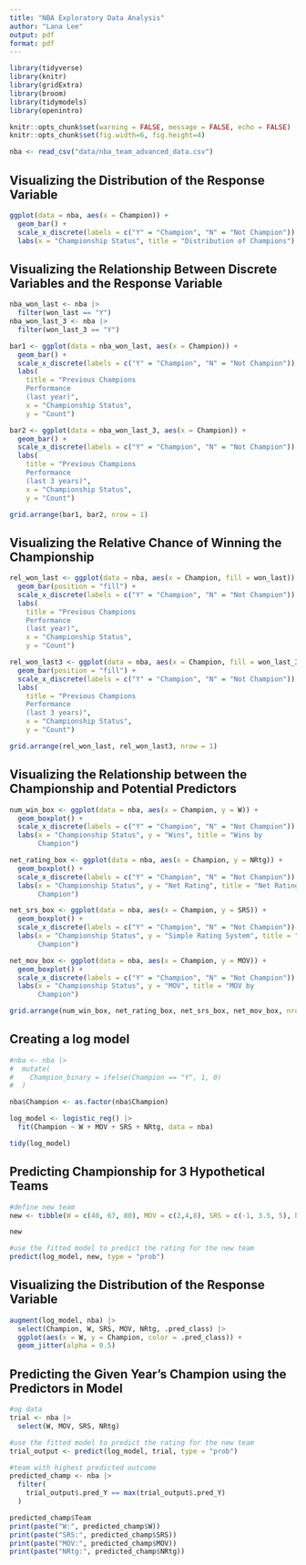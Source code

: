 ```yaml
---
title: "NBA Exploratory Data Analysis"
author: "Lana Lee"
output: pdf
format: pdf
---
```


```r

library(tidyverse)
library(knitr)
library(gridExtra)
library(broom)
library(tidymodels)
library(openintro)

knitr::opts_chunk$set(warning = FALSE, message = FALSE, echo = FALSE)
knitr::opts_chunk$set(fig.width=6, fig.height=4)

```

```r

nba <- read_csv("data/nba_team_advanced_data.csv")

```
## Visualizing the Distribution of the Response Variable
```r

ggplot(data = nba, aes(x = Champion)) + 
  geom_bar() + 
  scale_x_discrete(labels = c("Y" = "Champion", "N" = "Not Champion")) +
  labs(x = "Championship Status", title = "Distribution of Champions")
```


## Visualizing the Relationship Between Discrete Variables and the Response Variable
```r

nba_won_last <- nba |>
  filter(won_last == "Y")
nba_won_last_3 <- nba |>
  filter(won_last_3 == "Y")

bar1 <- ggplot(data = nba_won_last, aes(x = Champion)) + 
  geom_bar() + 
  scale_x_discrete(labels = c("Y" = "Champion", "N" = "Not Champion")) +
  labs(
    title = "Previous Champions
    Performance
    (last year)", 
    x = "Championship Status",
    y = "Count")

bar2 <- ggplot(data = nba_won_last_3, aes(x = Champion)) + 
  geom_bar() + 
  scale_x_discrete(labels = c("Y" = "Champion", "N" = "Not Champion")) +
  labs(
    title = "Previous Champions
    Performance
    (last 3 years)", 
    x = "Championship Status",
    y = "Count")

grid.arrange(bar1, bar2, nrow = 1)
```


## Visualizing the Relative Chance of Winning the Championship
```r
rel_won_last <- ggplot(data = nba, aes(x = Champion, fill = won_last)) + 
  geom_bar(position = "fill") + 
  scale_x_discrete(labels = c("Y" = "Champion", "N" = "Not Champion")) +
  labs(
    title = "Previous Champions
    Performance
    (last year)", 
    x = "Championship Status",
    y = "Count")

rel_won_last3 <- ggplot(data = nba, aes(x = Champion, fill = won_last_3)) + 
  geom_bar(position = "fill") + 
  scale_x_discrete(labels = c("Y" = "Champion", "N" = "Not Champion")) +
  labs(
    title = "Previous Champions
    Performance
    (last 3 years)", 
    x = "Championship Status",
    y = "Count")

grid.arrange(rel_won_last, rel_won_last3, nrow = 1)
```

## Visualizing the Relationship between the Championship and Potential Predictors
```r
num_win_box <- ggplot(data = nba, aes(x = Champion, y = W)) + 
  geom_boxplot() + 
  scale_x_discrete(labels = c("Y" = "Champion", "N" = "Not Champion")) +
  labs(x = "Championship Status", y = "Wins", title = "Wins by
       Champion")

net_rating_box <- ggplot(data = nba, aes(x = Champion, y = NRtg)) + 
  geom_boxplot() + 
  scale_x_discrete(labels = c("Y" = "Champion", "N" = "Not Champion")) +
  labs(x = "Championship Status", y = "Net Rating", title = "Net Rating by
       Champion")

net_srs_box <- ggplot(data = nba, aes(x = Champion, y = SRS)) + 
  geom_boxplot() + 
  scale_x_discrete(labels = c("Y" = "Champion", "N" = "Not Champion")) +
  labs(x = "Championship Status", y = "Simple Rating System", title = "SRS by
       Champion")

net_mov_box <- ggplot(data = nba, aes(x = Champion, y = MOV)) + 
  geom_boxplot() + 
  scale_x_discrete(labels = c("Y" = "Champion", "N" = "Not Champion")) +
  labs(x = "Championship Status", y = "MOV", title = "MOV by
       Champion")

grid.arrange(num_win_box, net_rating_box, net_srs_box, net_mov_box, nrow = 2)
```

## Creating a log model
```r

#nba <- nba |>
#  mutate(
#    Champion_binary = ifelse(Champion == "Y", 1, 0)
#  )

nba$Champion <- as.factor(nba$Champion)

log_model <- logistic_reg() |>
  fit(Champion ~ W + MOV + SRS + NRtg, data = nba)

tidy(log_model)

```
## Predicting Championship for 3 Hypothetical Teams
```r

#define new team
new <- tibble(W = c(40, 67, 80), MOV = c(2,4,8), SRS = c(-1, 3.5, 5), NRtg = c(2, 5, 9))

new

#use the fitted model to predict the rating for the new team
predict(log_model, new, type = "prob")
```
## Visualizing the Distribution of the Response Variable
```r
augment(log_model, nba) |>
  select(Champion, W, SRS, MOV, NRtg, .pred_class) |>
  ggplot(aes(x = W, y = Champion, color = .pred_class)) +
  geom_jitter(alpha = 0.5)
```
## Predicting the Given Year's Champion using the Predictors in Model
```r

#og data
trial <- nba |>
  select(W, MOV, SRS, NRtg)

#use the fitted model to predict the rating for the new team
trial_output <- predict(log_model, trial, type = "prob")

#team with highest predicted outcome
predicted_champ <- nba |>
  filter(
    trial_output$.pred_Y == max(trial_output$.pred_Y)
  )

predicted_champ$Team
print(paste("W:", predicted_champ$W))  
print(paste("SRS:", predicted_champ$SRS)) 
print(paste("MOV:", predicted_champ$MOV)) 
print(paste("NRtg:", predicted_champ$NRtg)) 

```
